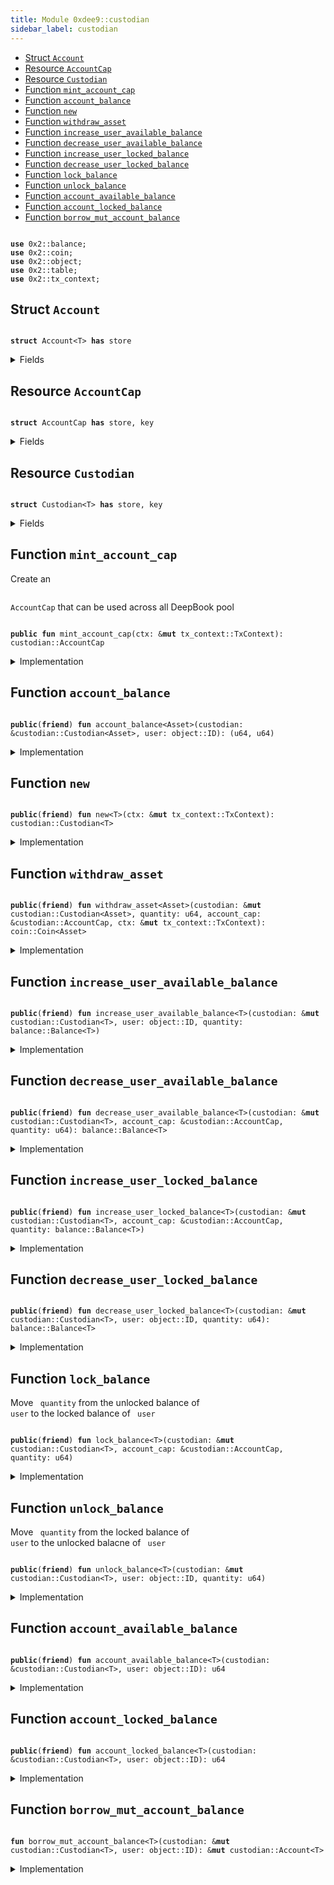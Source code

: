 ```yaml
---
title: Module 0xdee9::custodian
sidebar_label: custodian
---
```


<Link id="0xdee9_custodian"/>


-  [Struct `Account`](#0xdee9_custodian_Account)
-  [Resource `AccountCap`](#0xdee9_custodian_AccountCap)
-  [Resource `Custodian`](#0xdee9_custodian_Custodian)
-  [Function `mint_account_cap`](#0xdee9_custodian_mint_account_cap)
-  [Function `account_balance`](#0xdee9_custodian_account_balance)
-  [Function `new`](#0xdee9_custodian_new)
-  [Function `withdraw_asset`](#0xdee9_custodian_withdraw_asset)
-  [Function `increase_user_available_balance`](#0xdee9_custodian_increase_user_available_balance)
-  [Function `decrease_user_available_balance`](#0xdee9_custodian_decrease_user_available_balance)
-  [Function `increase_user_locked_balance`](#0xdee9_custodian_increase_user_locked_balance)
-  [Function `decrease_user_locked_balance`](#0xdee9_custodian_decrease_user_locked_balance)
-  [Function `lock_balance`](#0xdee9_custodian_lock_balance)
-  [Function `unlock_balance`](#0xdee9_custodian_unlock_balance)
-  [Function `account_available_balance`](#0xdee9_custodian_account_available_balance)
-  [Function `account_locked_balance`](#0xdee9_custodian_account_locked_balance)
-  [Function `borrow_mut_account_balance`](#0xdee9_custodian_borrow_mut_account_balance)


<pre><code>
<b>use</b> <Link to="../iota-framework/balance#0x2_balance">0x2::balance</Link>;
<b>use</b> <Link to="../iota-framework/coin#0x2_coin">0x2::coin</Link>;
<b>use</b> <Link to="../iota-framework/object#0x2_object">0x2::object</Link>;
<b>use</b> <Link to="../iota-framework/table#0x2_table">0x2::table</Link>;
<b>use</b> <Link to="../iota-framework/tx_context#0x2_tx_context">0x2::tx_context</Link>;
</code></pre>



<Link id="0xdee9_custodian_Account"></Link>

## Struct `Account`



<pre><code>
<b>struct</b> <Link to="custodian#0xdee9_custodian_Account">Account</Link>&lt;T&gt; <b>has</b> store
</code></pre>



<details>
<summary>Fields</summary>


<dl>
<dt>
<code>
available_balance: <Link to="../iota-framework/balance#0x2_balance_Balance">balance::Balance</Link>&lt;T&gt;</code>
</dt>
<dd>

</dd>
<dt>
<code>
locked_balance: <Link to="../iota-framework/balance#0x2_balance_Balance">balance::Balance</Link>&lt;T&gt;</code>
</dt>
<dd>

</dd>
</dl>


</details>

<Link id="0xdee9_custodian_AccountCap"></Link>

## Resource `AccountCap`



<pre><code>
<b>struct</b> <Link to="custodian#0xdee9_custodian_AccountCap">AccountCap</Link> <b>has</b> store, key
</code></pre>



<details>
<summary>Fields</summary>


<dl>
<dt>
<code>
id: <Link to="../iota-framework/object#0x2_object_UID">object::UID</Link></code>
</dt>
<dd>

</dd>
</dl>


</details>

<Link id="0xdee9_custodian_Custodian"></Link>

## Resource `Custodian`



<pre><code>
<b>struct</b> <Link to="custodian#0xdee9_custodian_Custodian">Custodian</Link>&lt;T&gt; <b>has</b> store, key
</code></pre>



<details>
<summary>Fields</summary>


<dl>
<dt>
<code>
id: <Link to="../iota-framework/object#0x2_object_UID">object::UID</Link></code>
</dt>
<dd>

</dd>
<dt>
<code>
account_balances: <Link to="../iota-framework/table#0x2_table_Table">table::Table</Link>&lt;<Link to="../iota-framework/object#0x2_object_ID">object::ID</Link>, <Link to="custodian#0xdee9_custodian_Account">custodian::Account</Link>&lt;T&gt;&gt;</code>
</dt>
<dd>
 Map from an AccountCap object ID to an Account object
</dd>
</dl>


</details>

<Link id="0xdee9_custodian_mint_account_cap"></Link>

## Function `mint_account_cap`

Create an <code>
<Link to="custodian#0xdee9_custodian_AccountCap">AccountCap</Link></code> that can be used across all DeepBook pool


<pre><code>
<b>public</b> <b>fun</b> <Link to="custodian#0xdee9_custodian_mint_account_cap">mint_account_cap</Link>(ctx: &<b>mut</b> <Link to="../iota-framework/tx_context#0x2_tx_context_TxContext">tx_context::TxContext</Link>): <Link to="custodian#0xdee9_custodian_AccountCap">custodian::AccountCap</Link>
</code></pre>



<details>
<summary>Implementation</summary>


<pre><code>
<b>public</b> <b>fun</b> <Link to="custodian#0xdee9_custodian_mint_account_cap">mint_account_cap</Link>(ctx: &<b>mut</b> TxContext): <Link to="custodian#0xdee9_custodian_AccountCap">AccountCap</Link> \{
    <Link to="custodian#0xdee9_custodian_AccountCap">AccountCap</Link> \{ id: <Link to="../iota-framework/object#0x2_object_new">object::new</Link>(ctx) }
}
</code></pre>



</details>

<Link id="0xdee9_custodian_account_balance"></Link>

## Function `account_balance`



<pre><code>
<b>public</b>(<b>friend</b>) <b>fun</b> <Link to="custodian#0xdee9_custodian_account_balance">account_balance</Link>&lt;Asset&gt;(<Link to="custodian#0xdee9_custodian">custodian</Link>: &<Link to="custodian#0xdee9_custodian_Custodian">custodian::Custodian</Link>&lt;Asset&gt;, user: <Link to="../iota-framework/object#0x2_object_ID">object::ID</Link>): (u64, u64)
</code></pre>



<details>
<summary>Implementation</summary>


<pre><code>
<b>public</b>(package) <b>fun</b> <Link to="custodian#0xdee9_custodian_account_balance">account_balance</Link>&lt;Asset&gt;(
    <Link to="custodian#0xdee9_custodian">custodian</Link>: &<Link to="custodian#0xdee9_custodian_Custodian">Custodian</Link>&lt;Asset&gt;,
    user: ID
): (u64, u64) \{
    // <b>if</b> <Link to="custodian#0xdee9_custodian">custodian</Link> account is not created yet, directly <b>return</b> (0, 0) rather than <b>abort</b>
    <b>if</b> (!<Link to="../iota-framework/table#0x2_table_contains">table::contains</Link>(&<Link to="custodian#0xdee9_custodian">custodian</Link>.account_balances, user)) \{
        <b>return</b> (0, 0)
    };
    <b>let</b> account_balances = <Link to="../iota-framework/table#0x2_table_borrow">table::borrow</Link>(&<Link to="custodian#0xdee9_custodian">custodian</Link>.account_balances, user);
    <b>let</b> avail_balance = <Link to="../iota-framework/balance#0x2_balance_value">balance::value</Link>(&account_balances.available_balance);
    <b>let</b> locked_balance = <Link to="../iota-framework/balance#0x2_balance_value">balance::value</Link>(&account_balances.locked_balance);
    (avail_balance, locked_balance)
}
</code></pre>



</details>

<Link id="0xdee9_custodian_new"></Link>

## Function `new`



<pre><code>
<b>public</b>(<b>friend</b>) <b>fun</b> <Link to="custodian#0xdee9_custodian_new">new</Link>&lt;T&gt;(ctx: &<b>mut</b> <Link to="../iota-framework/tx_context#0x2_tx_context_TxContext">tx_context::TxContext</Link>): <Link to="custodian#0xdee9_custodian_Custodian">custodian::Custodian</Link>&lt;T&gt;
</code></pre>



<details>
<summary>Implementation</summary>


<pre><code>
<b>public</b>(package) <b>fun</b> <Link to="custodian#0xdee9_custodian_new">new</Link>&lt;T&gt;(ctx: &<b>mut</b> TxContext): <Link to="custodian#0xdee9_custodian_Custodian">Custodian</Link>&lt;T&gt; \{
    <Link to="custodian#0xdee9_custodian_Custodian">Custodian</Link>&lt;T&gt; \{
        id: <Link to="../iota-framework/object#0x2_object_new">object::new</Link>(ctx),
        account_balances: <Link to="../iota-framework/table#0x2_table_new">table::new</Link>(ctx),
    }
}
</code></pre>



</details>

<Link id="0xdee9_custodian_withdraw_asset"></Link>

## Function `withdraw_asset`



<pre><code>
<b>public</b>(<b>friend</b>) <b>fun</b> <Link to="custodian#0xdee9_custodian_withdraw_asset">withdraw_asset</Link>&lt;Asset&gt;(<Link to="custodian#0xdee9_custodian">custodian</Link>: &<b>mut</b> <Link to="custodian#0xdee9_custodian_Custodian">custodian::Custodian</Link>&lt;Asset&gt;, quantity: u64, account_cap: &<Link to="custodian#0xdee9_custodian_AccountCap">custodian::AccountCap</Link>, ctx: &<b>mut</b> <Link to="../iota-framework/tx_context#0x2_tx_context_TxContext">tx_context::TxContext</Link>): <Link to="../iota-framework/coin#0x2_coin_Coin">coin::Coin</Link>&lt;Asset&gt;
</code></pre>



<details>
<summary>Implementation</summary>


<pre><code>
<b>public</b>(package) <b>fun</b> <Link to="custodian#0xdee9_custodian_withdraw_asset">withdraw_asset</Link>&lt;Asset&gt;(
    <Link to="custodian#0xdee9_custodian">custodian</Link>: &<b>mut</b> <Link to="custodian#0xdee9_custodian_Custodian">Custodian</Link>&lt;Asset&gt;,
    quantity: u64,
    account_cap: &<Link to="custodian#0xdee9_custodian_AccountCap">AccountCap</Link>,
    ctx: &<b>mut</b> TxContext
): Coin&lt;Asset&gt; \{
    <Link to="../iota-framework/coin#0x2_coin_from_balance">coin::from_balance</Link>(<Link to="custodian#0xdee9_custodian_decrease_user_available_balance">decrease_user_available_balance</Link>&lt;Asset&gt;(<Link to="custodian#0xdee9_custodian">custodian</Link>, account_cap, quantity), ctx)
}
</code></pre>



</details>

<Link id="0xdee9_custodian_increase_user_available_balance"></Link>

## Function `increase_user_available_balance`



<pre><code>
<b>public</b>(<b>friend</b>) <b>fun</b> <Link to="custodian#0xdee9_custodian_increase_user_available_balance">increase_user_available_balance</Link>&lt;T&gt;(<Link to="custodian#0xdee9_custodian">custodian</Link>: &<b>mut</b> <Link to="custodian#0xdee9_custodian_Custodian">custodian::Custodian</Link>&lt;T&gt;, user: <Link to="../iota-framework/object#0x2_object_ID">object::ID</Link>, quantity: <Link to="../iota-framework/balance#0x2_balance_Balance">balance::Balance</Link>&lt;T&gt;)
</code></pre>



<details>
<summary>Implementation</summary>


<pre><code>
<b>public</b>(package) <b>fun</b> <Link to="custodian#0xdee9_custodian_increase_user_available_balance">increase_user_available_balance</Link>&lt;T&gt;(
    <Link to="custodian#0xdee9_custodian">custodian</Link>: &<b>mut</b> <Link to="custodian#0xdee9_custodian_Custodian">Custodian</Link>&lt;T&gt;,
    user: ID,
    quantity: Balance&lt;T&gt;,
) \{
    <b>let</b> account = <Link to="custodian#0xdee9_custodian_borrow_mut_account_balance">borrow_mut_account_balance</Link>&lt;T&gt;(<Link to="custodian#0xdee9_custodian">custodian</Link>, user);
    <Link to="../iota-framework/balance#0x2_balance_join">balance::join</Link>(&<b>mut</b> account.available_balance, quantity);
}
</code></pre>



</details>

<Link id="0xdee9_custodian_decrease_user_available_balance"></Link>

## Function `decrease_user_available_balance`



<pre><code>
<b>public</b>(<b>friend</b>) <b>fun</b> <Link to="custodian#0xdee9_custodian_decrease_user_available_balance">decrease_user_available_balance</Link>&lt;T&gt;(<Link to="custodian#0xdee9_custodian">custodian</Link>: &<b>mut</b> <Link to="custodian#0xdee9_custodian_Custodian">custodian::Custodian</Link>&lt;T&gt;, account_cap: &<Link to="custodian#0xdee9_custodian_AccountCap">custodian::AccountCap</Link>, quantity: u64): <Link to="../iota-framework/balance#0x2_balance_Balance">balance::Balance</Link>&lt;T&gt;
</code></pre>



<details>
<summary>Implementation</summary>


<pre><code>
<b>public</b>(package) <b>fun</b> <Link to="custodian#0xdee9_custodian_decrease_user_available_balance">decrease_user_available_balance</Link>&lt;T&gt;(
    <Link to="custodian#0xdee9_custodian">custodian</Link>: &<b>mut</b> <Link to="custodian#0xdee9_custodian_Custodian">Custodian</Link>&lt;T&gt;,
    account_cap: &<Link to="custodian#0xdee9_custodian_AccountCap">AccountCap</Link>,
    quantity: u64,
): Balance&lt;T&gt; \{
    <b>let</b> account = <Link to="custodian#0xdee9_custodian_borrow_mut_account_balance">borrow_mut_account_balance</Link>&lt;T&gt;(<Link to="custodian#0xdee9_custodian">custodian</Link>, <Link to="../iota-framework/object#0x2_object_uid_to_inner">object::uid_to_inner</Link>(&account_cap.id));
    <Link to="../iota-framework/balance#0x2_balance_split">balance::split</Link>(&<b>mut</b> account.available_balance, quantity)
}
</code></pre>



</details>

<Link id="0xdee9_custodian_increase_user_locked_balance"></Link>

## Function `increase_user_locked_balance`



<pre><code>
<b>public</b>(<b>friend</b>) <b>fun</b> <Link to="custodian#0xdee9_custodian_increase_user_locked_balance">increase_user_locked_balance</Link>&lt;T&gt;(<Link to="custodian#0xdee9_custodian">custodian</Link>: &<b>mut</b> <Link to="custodian#0xdee9_custodian_Custodian">custodian::Custodian</Link>&lt;T&gt;, account_cap: &<Link to="custodian#0xdee9_custodian_AccountCap">custodian::AccountCap</Link>, quantity: <Link to="../iota-framework/balance#0x2_balance_Balance">balance::Balance</Link>&lt;T&gt;)
</code></pre>



<details>
<summary>Implementation</summary>


<pre><code>
<b>public</b>(package) <b>fun</b> <Link to="custodian#0xdee9_custodian_increase_user_locked_balance">increase_user_locked_balance</Link>&lt;T&gt;(
    <Link to="custodian#0xdee9_custodian">custodian</Link>: &<b>mut</b> <Link to="custodian#0xdee9_custodian_Custodian">Custodian</Link>&lt;T&gt;,
    account_cap: &<Link to="custodian#0xdee9_custodian_AccountCap">AccountCap</Link>,
    quantity: Balance&lt;T&gt;,
) \{
    <b>let</b> account = <Link to="custodian#0xdee9_custodian_borrow_mut_account_balance">borrow_mut_account_balance</Link>&lt;T&gt;(<Link to="custodian#0xdee9_custodian">custodian</Link>, <Link to="../iota-framework/object#0x2_object_uid_to_inner">object::uid_to_inner</Link>(&account_cap.id));
    <Link to="../iota-framework/balance#0x2_balance_join">balance::join</Link>(&<b>mut</b> account.locked_balance, quantity);
}
</code></pre>



</details>

<Link id="0xdee9_custodian_decrease_user_locked_balance"></Link>

## Function `decrease_user_locked_balance`



<pre><code>
<b>public</b>(<b>friend</b>) <b>fun</b> <Link to="custodian#0xdee9_custodian_decrease_user_locked_balance">decrease_user_locked_balance</Link>&lt;T&gt;(<Link to="custodian#0xdee9_custodian">custodian</Link>: &<b>mut</b> <Link to="custodian#0xdee9_custodian_Custodian">custodian::Custodian</Link>&lt;T&gt;, user: <Link to="../iota-framework/object#0x2_object_ID">object::ID</Link>, quantity: u64): <Link to="../iota-framework/balance#0x2_balance_Balance">balance::Balance</Link>&lt;T&gt;
</code></pre>



<details>
<summary>Implementation</summary>


<pre><code>
<b>public</b>(package) <b>fun</b> <Link to="custodian#0xdee9_custodian_decrease_user_locked_balance">decrease_user_locked_balance</Link>&lt;T&gt;(
    <Link to="custodian#0xdee9_custodian">custodian</Link>: &<b>mut</b> <Link to="custodian#0xdee9_custodian_Custodian">Custodian</Link>&lt;T&gt;,
    user: ID,
    quantity: u64,
): Balance&lt;T&gt; \{
    <b>let</b> account = <Link to="custodian#0xdee9_custodian_borrow_mut_account_balance">borrow_mut_account_balance</Link>&lt;T&gt;(<Link to="custodian#0xdee9_custodian">custodian</Link>, user);
    split(&<b>mut</b> account.locked_balance, quantity)
}
</code></pre>



</details>

<Link id="0xdee9_custodian_lock_balance"></Link>

## Function `lock_balance`

Move <code>
quantity</code> from the unlocked balance of <code>
user</code> to the locked balance of <code>
user</code>


<pre><code>
<b>public</b>(<b>friend</b>) <b>fun</b> <Link to="custodian#0xdee9_custodian_lock_balance">lock_balance</Link>&lt;T&gt;(<Link to="custodian#0xdee9_custodian">custodian</Link>: &<b>mut</b> <Link to="custodian#0xdee9_custodian_Custodian">custodian::Custodian</Link>&lt;T&gt;, account_cap: &<Link to="custodian#0xdee9_custodian_AccountCap">custodian::AccountCap</Link>, quantity: u64)
</code></pre>



<details>
<summary>Implementation</summary>


<pre><code>
<b>public</b>(package) <b>fun</b> <Link to="custodian#0xdee9_custodian_lock_balance">lock_balance</Link>&lt;T&gt;(
    <Link to="custodian#0xdee9_custodian">custodian</Link>: &<b>mut</b> <Link to="custodian#0xdee9_custodian_Custodian">Custodian</Link>&lt;T&gt;,
    account_cap: &<Link to="custodian#0xdee9_custodian_AccountCap">AccountCap</Link>,
    quantity: u64,
) \{
    <b>let</b> to_lock = <Link to="custodian#0xdee9_custodian_decrease_user_available_balance">decrease_user_available_balance</Link>(<Link to="custodian#0xdee9_custodian">custodian</Link>, account_cap, quantity);
    <Link to="custodian#0xdee9_custodian_increase_user_locked_balance">increase_user_locked_balance</Link>(<Link to="custodian#0xdee9_custodian">custodian</Link>, account_cap, to_lock);
}
</code></pre>



</details>

<Link id="0xdee9_custodian_unlock_balance"></Link>

## Function `unlock_balance`

Move <code>
quantity</code> from the locked balance of <code>
user</code> to the unlocked balacne of <code>
user</code>


<pre><code>
<b>public</b>(<b>friend</b>) <b>fun</b> <Link to="custodian#0xdee9_custodian_unlock_balance">unlock_balance</Link>&lt;T&gt;(<Link to="custodian#0xdee9_custodian">custodian</Link>: &<b>mut</b> <Link to="custodian#0xdee9_custodian_Custodian">custodian::Custodian</Link>&lt;T&gt;, user: <Link to="../iota-framework/object#0x2_object_ID">object::ID</Link>, quantity: u64)
</code></pre>



<details>
<summary>Implementation</summary>


<pre><code>
<b>public</b>(package) <b>fun</b> <Link to="custodian#0xdee9_custodian_unlock_balance">unlock_balance</Link>&lt;T&gt;(
    <Link to="custodian#0xdee9_custodian">custodian</Link>: &<b>mut</b> <Link to="custodian#0xdee9_custodian_Custodian">Custodian</Link>&lt;T&gt;,
    user: ID,
    quantity: u64,
) \{
    <b>let</b> locked_balance = <Link to="custodian#0xdee9_custodian_decrease_user_locked_balance">decrease_user_locked_balance</Link>&lt;T&gt;(<Link to="custodian#0xdee9_custodian">custodian</Link>, user, quantity);
    <Link to="custodian#0xdee9_custodian_increase_user_available_balance">increase_user_available_balance</Link>&lt;T&gt;(<Link to="custodian#0xdee9_custodian">custodian</Link>, user, locked_balance)
}
</code></pre>



</details>

<Link id="0xdee9_custodian_account_available_balance"></Link>

## Function `account_available_balance`



<pre><code>
<b>public</b>(<b>friend</b>) <b>fun</b> <Link to="custodian#0xdee9_custodian_account_available_balance">account_available_balance</Link>&lt;T&gt;(<Link to="custodian#0xdee9_custodian">custodian</Link>: &<Link to="custodian#0xdee9_custodian_Custodian">custodian::Custodian</Link>&lt;T&gt;, user: <Link to="../iota-framework/object#0x2_object_ID">object::ID</Link>): u64
</code></pre>



<details>
<summary>Implementation</summary>


<pre><code>
<b>public</b>(package) <b>fun</b> <Link to="custodian#0xdee9_custodian_account_available_balance">account_available_balance</Link>&lt;T&gt;(
    <Link to="custodian#0xdee9_custodian">custodian</Link>: &<Link to="custodian#0xdee9_custodian_Custodian">Custodian</Link>&lt;T&gt;,
    user: ID,
): u64 \{
    <Link to="../iota-framework/balance#0x2_balance_value">balance::value</Link>(&<Link to="../iota-framework/table#0x2_table_borrow">table::borrow</Link>(&<Link to="custodian#0xdee9_custodian">custodian</Link>.account_balances, user).available_balance)
}
</code></pre>



</details>

<Link id="0xdee9_custodian_account_locked_balance"></Link>

## Function `account_locked_balance`



<pre><code>
<b>public</b>(<b>friend</b>) <b>fun</b> <Link to="custodian#0xdee9_custodian_account_locked_balance">account_locked_balance</Link>&lt;T&gt;(<Link to="custodian#0xdee9_custodian">custodian</Link>: &<Link to="custodian#0xdee9_custodian_Custodian">custodian::Custodian</Link>&lt;T&gt;, user: <Link to="../iota-framework/object#0x2_object_ID">object::ID</Link>): u64
</code></pre>



<details>
<summary>Implementation</summary>


<pre><code>
<b>public</b>(package) <b>fun</b> <Link to="custodian#0xdee9_custodian_account_locked_balance">account_locked_balance</Link>&lt;T&gt;(
    <Link to="custodian#0xdee9_custodian">custodian</Link>: &<Link to="custodian#0xdee9_custodian_Custodian">Custodian</Link>&lt;T&gt;,
    user: ID,
): u64 \{
    <Link to="../iota-framework/balance#0x2_balance_value">balance::value</Link>(&<Link to="../iota-framework/table#0x2_table_borrow">table::borrow</Link>(&<Link to="custodian#0xdee9_custodian">custodian</Link>.account_balances, user).locked_balance)
}
</code></pre>



</details>

<Link id="0xdee9_custodian_borrow_mut_account_balance"></Link>

## Function `borrow_mut_account_balance`



<pre><code>
<b>fun</b> <Link to="custodian#0xdee9_custodian_borrow_mut_account_balance">borrow_mut_account_balance</Link>&lt;T&gt;(<Link to="custodian#0xdee9_custodian">custodian</Link>: &<b>mut</b> <Link to="custodian#0xdee9_custodian_Custodian">custodian::Custodian</Link>&lt;T&gt;, user: <Link to="../iota-framework/object#0x2_object_ID">object::ID</Link>): &<b>mut</b> <Link to="custodian#0xdee9_custodian_Account">custodian::Account</Link>&lt;T&gt;
</code></pre>



<details>
<summary>Implementation</summary>


<pre><code>
<b>fun</b> <Link to="custodian#0xdee9_custodian_borrow_mut_account_balance">borrow_mut_account_balance</Link>&lt;T&gt;(
    <Link to="custodian#0xdee9_custodian">custodian</Link>: &<b>mut</b> <Link to="custodian#0xdee9_custodian_Custodian">Custodian</Link>&lt;T&gt;,
    user: ID,
): &<b>mut</b> <Link to="custodian#0xdee9_custodian_Account">Account</Link>&lt;T&gt; \{
    <b>if</b> (!<Link to="../iota-framework/table#0x2_table_contains">table::contains</Link>(&<Link to="custodian#0xdee9_custodian">custodian</Link>.account_balances, user)) \{
        <Link to="../iota-framework/table#0x2_table_add">table::add</Link>(
            &<b>mut</b> <Link to="custodian#0xdee9_custodian">custodian</Link>.account_balances,
            user,
            <Link to="custodian#0xdee9_custodian_Account">Account</Link> \{ available_balance: <Link to="../iota-framework/balance#0x2_balance_zero">balance::zero</Link>(), locked_balance: <Link to="../iota-framework/balance#0x2_balance_zero">balance::zero</Link>() }
        );
    };
    <Link to="../iota-framework/table#0x2_table_borrow_mut">table::borrow_mut</Link>(&<b>mut</b> <Link to="custodian#0xdee9_custodian">custodian</Link>.account_balances, user)
}
</code></pre>



</details>

